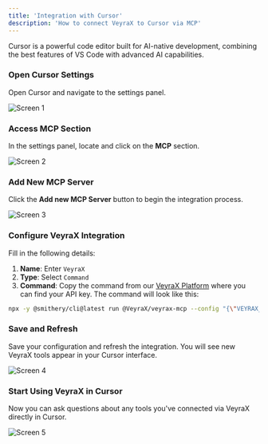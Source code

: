 ```yaml
---
title: 'Integration with Cursor'
description: 'How to connect VeyraX to Cursor via MCP'
---
```


Cursor is a powerful code editor built for AI-native development, combining the best features of VS Code with advanced AI capabilities.


### Open Cursor Settings

Open Cursor and navigate to the settings panel.

![Screen 1](/images/cursor/cursor_1.png)

### Access MCP Section

In the settings panel, locate and click on the **MCP** section.

![Screen 2](/images/cursor/cursor_2.png)

### Add New MCP Server

Click the **Add new MCP Server** button to begin the integration process.

![Screen 3](/images/cursor/cursor_3.png)

### Configure VeyraX Integration

Fill in the following details:

1. **Name**: Enter `VeyraX`
2. **Type**: Select `Command`
3. **Command**: Copy the command from our [VeyraX Platform](https://veyrax.com/agent/new) where you can find your API key. The command will look like this:

```bash
npx -y @smithery/cli@latest run @VeyraX/veyrax-mcp --config "{\"VEYRAX_API_KEY\":\"VEYRAX_API_KEY\"}"
```

### Save and Refresh

Save your configuration and refresh the integration. You will see new VeyraX tools appear in your Cursor interface.

![Screen 4](/images/cursor/cursor_4.png)

### Start Using VeyraX in Cursor

Now you can ask questions about any tools you've connected via VeyraX directly in Cursor.

![Screen 5](/images/cursor/cursor_5.png)